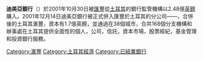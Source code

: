 '''迪美亞銀行'''（{{Lang-tr|Demirbank T.A.Ş.}}）於2001年10月30日被[[匯豐|匯豐]]從[[土耳其|土耳其]]的銀行監管機構以2.48億[[英鎊|英鎊]]購入。2001年12月14日迪美亞銀行被正式併入匯豐於土耳其的分公司——{{tsl|en|HSBC Bank (Turkey)|土耳其滙豐銀行}}，合併後的土耳其滙豐，資本有1.7億英鎊，並通過在38個城市，合共168個分支機構和辦事處在土耳其提供全面性的個人，公司，信託，資本市場，股票經紀，基金管理和投資銀行服務。

{{Turkey-stub}}

[[Category:滙豐|Category:滙豐]]
[[Category:土耳其經濟|Category:土耳其經濟]]
[[Category:已結業銀行|Category:已結業銀行]]
